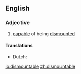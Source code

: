 ==English==

===Adjective===
{{infl|en|adjective}}

# [[capable]] of being [[dismounted]]

====Translations====
{{trans-top|capable of being dismounted}}
* Dutch: {{t-|nl|demonteerbaar}}
{{trans-mid}}
{{trans-bottom}}

[[io:dismountable]]
[[zh:dismountable]]